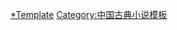 {{Navbox
|name= 西游记
|title = [[吴承恩]]《[[西游记]]》
| titlestyle = background:#89CFF0;
| groupstyle = background:#89CFF0
|state = {{{state|autocollapse}}}
|bodyclass = hlist
|above = 

|group1=起源
|list1=
*《[[大唐三藏取經詩話]]》
*《[[西遊記 (雜劇)|西游记杂剧]]》
*《[[大唐西域记]]》
|group4 = 續書
|list4  = 
*《[[後西遊記]]》
*《[[续西游记]]》
*《[[西遊補]]》
*《[[四遊記]]》（《[[東遊記]]》 - 《[[南遊記]]》 - 《[[北遊記]]》）

|group2 = [[西游记角色列表|登場角色]]
|list2  = {{Navbox|child
|group1 = 主要角色
| groupstyle = background:#89CFF0
|list1 = 
*[[唐三藏]]
*[[孙悟空]]
*[[猪八戒|猪悟能]]
*[[沙僧|沙悟净]]
*[[白龙马]]
|group2 = 主要配角
|list2 = 
*[[如来佛祖]]
*[[觀世音菩薩|观音菩萨]]
*[[玉皇上帝|玉皇大帝]]
*[[太上老君]]
*[[太白星君|太白金星]]
*[[菩提祖师|須菩提祖師]]
*[[二郎神|二郎真君]]
*[[李靖 (神话人物)|托塔天王]]
*[[哪吒|哪吒太子]]
*[[木吒|木叉]]
|group3 = 主要反派
|list3 = 
*[[混世魔王]]
*[[白骨精]]
*[[牛魔王]]
*[[鐵扇公主]]
*[[大鵬金翅鵰]]
*[[紅孩兒]]
*[[蜘蛛精]]
*[[六耳獼猴]]
*[[蝎子精]]
}}

|group3 = [[西游记名词列表|作中事物]]
|list3  = {{Navbox|child
|group1 = 法寶
| groupstyle = background:#89CFF0
|list1 = 
*[[如意金箍棒]]
*[[筋斗雲]]
*[[九齿钉耙]]
*[[降妖寶杖]]
*[[芭蕉扇 (西遊記)|芭蕉扇]]
*[[七十二变]]
*[[紧箍咒]]

|group2 = 地點
|list2 = 
*[[東勝神洲]]
*[[西牛賀洲]]
*[[傲来国]]
*[[花果山 (西遊記)|花果山]]
*[[火焰山]]
*[[盘丝洞]]
*[[天竺|西天]]
}}

|group5 = 改編作品
|list5  = 
*[[西遊記的衍生作品列表]]
}}<noinclude>

{{DEFAULTSORT:西游记}}

[[Category:西游记|*Template]]
[[Category:中国古典小说模板]]
</noinclude>